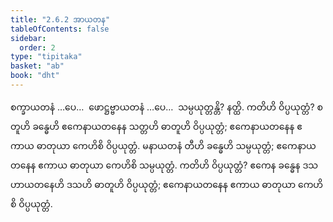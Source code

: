 ```yaml
---
title: "2.6.2 အာယတန"
tableOfContents: false
sidebar:
  order: 2
type: "tipitaka"
basket: "ab"
book: "dht"
---
```



<DynamicBreadcrumb />

<Division number="231" book="dht">

<Paragraph number="308" book="dht">
စက္ခာယတနံ …ပေ…  ဖောဋ္ဌဗ္ဗာယတနံ …ပေ…  သမ္ပယုတ္တန္တိ? နတ္ထိ. ကတိဟိ ဝိပ္ပယုတ္တံ? စတူဟိ ခန္ဓေဟိ ဧကေနာယတနေန သတ္တဟိ ဓာတူဟိ ဝိပ္ပယုတ္တံ; ဧကေနာယတနေန ဧကာယ ဓာတုယာ ကေဟိစိ ဝိပ္ပယုတ္တံ.
</Paragraph>

</Division>
<Division number="232" book="dht">

<Paragraph number="309" book="dht">
မနာယတနံ တီဟိ ခန္ဓေဟိ သမ္ပယုတ္တံ; ဧကေနာယတနေန ဧကာယ ဓာတုယာ ကေဟိစိ သမ္ပယုတ္တံ. ကတိဟိ ဝိပ္ပယုတ္တံ? ဧကေန ခန္ဓေန ဒသဟာယတနေဟိ ဒသဟိ ဓာတူဟိ ဝိပ္ပယုတ္တံ; ဧကေနာယတနေန ဧကာယ ဓာတုယာ ကေဟိစိ ဝိပ္ပယုတ္တံ.
</Paragraph>
</Division>